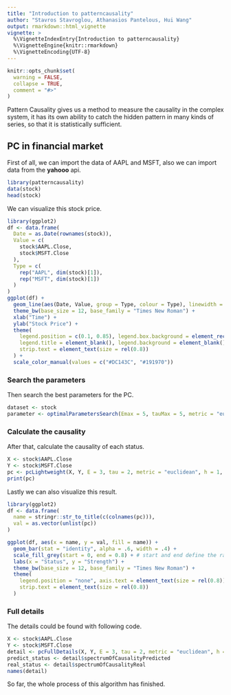 ```yaml
---
title: "Introduction to patterncausality"
author: "Stavros Stavroglou, Athanasios Pantelous, Hui Wang"
output: rmarkdown::html_vignette
vignette: >
  %\VignetteIndexEntry{Introduction to patterncausality}
  %\VignetteEngine{knitr::rmarkdown}
  %\VignetteEncoding{UTF-8}
---
```


```r
knitr::opts_chunk$set(
  warning = FALSE,
  collapse = TRUE,
  comment = "#>"
)
```

Pattern Causality gives us a method to measure the causality in the complex system, it has its own ability to catch the hidden pattern in many kinds of series, so that it is statistically sufficient.


## PC in financial market

First of all, we can import the data of AAPL and MSFT, also we can import data from the **yahooo** api.

```r
library(patterncausality)
data(stock)
head(stock)
```

We can visualize this stock price.

```r
library(ggplot2)
df <- data.frame(
  Date = as.Date(rownames(stock)),
  Value = c(
    stock$AAPL.Close,
    stock$MSFT.Close
  ),
  Type = c(
    rep("AAPL", dim(stock)[1]),
    rep("MSFT", dim(stock)[1])
  )
)
ggplot(df) +
  geom_line(aes(Date, Value, group = Type, colour = Type), linewidth = 0.4) +
  theme_bw(base_size = 12, base_family = "Times New Roman") +
  xlab("Time") +
  ylab("Stock Price") +
  theme(
    legend.position = c(0.1, 0.85), legend.box.background = element_rect(fill = NA, color = "black", linetype = 1), legend.key = element_blank(),
    legend.title = element_blank(), legend.background = element_blank(), axis.text = element_text(size = rel(0.8)),
    strip.text = element_text(size = rel(0.8))
  ) +
  scale_color_manual(values = c("#DC143C", "#191970"))
```

### Search the parameters

Then search the best parameters for the PC.

```r
dataset <- stock
parameter <- optimalParametersSearch(Emax = 5, tauMax = 5, metric = "euclidean", dataset = dataset)
```

### Calculate the causality

After that, calculate the causality of each status.

```r
X <- stock$AAPL.Close
Y <- stock$MSFT.Close
pc <- pcLightweight(X, Y, E = 3, tau = 2, metric = "euclidean", h = 1, weighted = TRUE, tpb=FALSE)
print(pc)
```

Lastly we can also visualize this result.

```r
library(ggplot2)
df <- data.frame(
  name = stringr::str_to_title(c(colnames(pc))),
  val = as.vector(unlist(pc))
)

ggplot(df, aes(x = name, y = val, fill = name)) +
  geom_bar(stat = "identity", alpha = .6, width = .4) +
  scale_fill_grey(start = 0, end = 0.8) + # start and end define the range of grays
  labs(x = "Status", y = "Strength") +
  theme_bw(base_size = 12, base_family = "Times New Roman") +
  theme(
    legend.position = "none", axis.text = element_text(size = rel(0.8)),
    strip.text = element_text(size = rel(0.8))
  )
```

### Full details

The details could be found with following code.

```r
X <- stock$AAPL.Close
Y <- stock$MSFT.Close
detail <- pcFullDetails(X, Y, E = 3, tau = 2, metric = "euclidean", h = 1, weighted = TRUE)
predict_status <- detail$spectrumOfCausalityPredicted
real_status <- detail$spectrumOfCausalityReal
names(detail)
```

So far, the whole process of this algorithm has finished.

